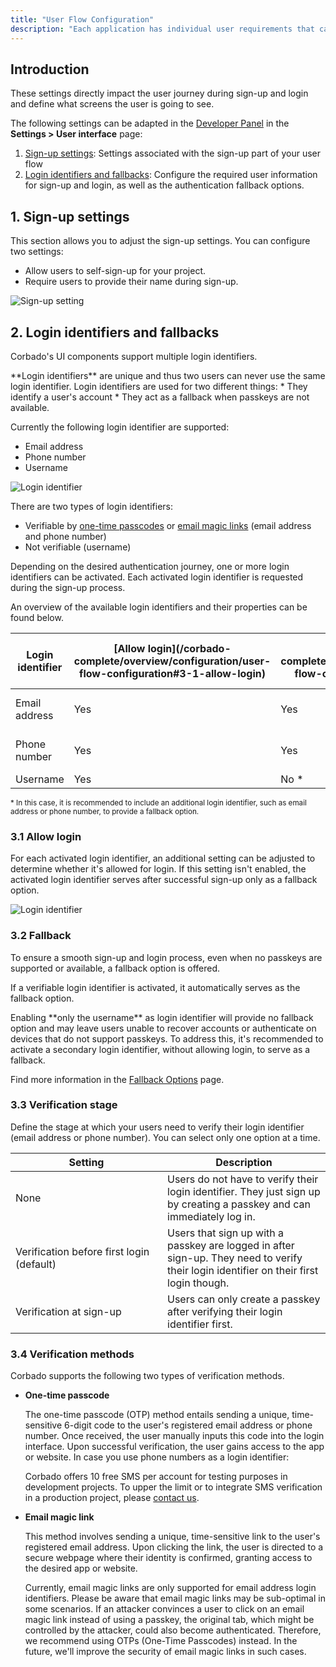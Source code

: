 ```yaml
---
title: "User Flow Configuration"
description: "Each application has individual user requirements that can be configured with Corbado."
---
```


## Introduction

These settings directly impact the user journey during sign-up and login and define what screens the user is going to see.

The following settings can be adapted in the [Developer Panel](https://app.corbado.com/settings/userinterface) in the **Settings > User interface** page:

1. [Sign-up settings](/corbado-complete/overview/configuration/user-flow-configuration#1-sign-up-settings): Settings associated with the sign-up part of your user flow
2. [Login identifiers and fallbacks](/corbado-complete/overview/configuration/user-flow-configuration#2-login-identifiers-and-fallbacks): Configure the required user information for sign-up and login, as well as the authentication fallback options.

## 1. Sign-up settings
This section allows you to adjust the sign-up settings. You can configure two settings:
* Allow users to self-sign-up for your project.
* Require users to provide their name during sign-up.

![Sign-up setting](/images/overview/signup/user-flow-configuration/sign-up-settings.webp)

## 2. Login identifiers and fallbacks

Corbado's UI components support multiple login identifiers.

<Tip>
  **Login identifiers** are unique and thus two users can never use the same login identifier.
  Login identifiers are used for two different things:
  * They identify a user's account
  * They act as a fallback when passkeys are not available.
</Tip>

Currently the following login identifier are supported:

- Email address
- Phone number
- Username

![Login identifier](/images/overview/signup/user-flow-configuration/login-identifier.webp)

There are two types of login identifiers:

- Verifiable by [one-time passcodes](/corbado-complete/overview/configuration/user-flow-configuration#3-4-1-one-time-passcode) or [email magic links](/corbado-complete/overview/configuration/user-flow-configuration#3-4-2-magic-link) (email address and phone number)
- Not verifiable (username)

Depending on the desired authentication journey, one or more login identifiers can be activated. Each activated login identifier is requested during the sign-up process.

An overview of the available login identifiers and their properties can be found below.

<table><thead><tr><th width="150">Login identifier</th><th>[Allow login](/corbado-complete/overview/configuration/user-flow-configuration#3-1-allow-login)</th><th>[Fallback](/corbado-complete/overview/configuration/user-flow-configuration#3-2-fallback)</th><th>[Verification stage](/corbado-complete/overview/configuration/user-flow-configuration#3-3-verification-stage)</th><th>[Verification methods](/corbado-complete/overview/configuration/user-flow-configuration#3-4-verification-methods)</th></tr></thead><tbody><tr><td>Email address</td><td>Yes</td><td>Yes</td><td>&bull; None<br/>&bull; At sign-up<br/>&bull; Before first login</td><td>&bull; One-time passcode<br/>&bull; Email magic link</td></tr><tr><td>Phone number</td><td>Yes</td><td>Yes</td><td>&bull; None<br/>&bull; At sign-up<br/>&bull; Before first login</td><td>&bull; One-time passcode</td></tr><tr><td>Username</td><td>Yes</td><td>No &#42;</td><td>&bull; None</td><td>&bull; None</td></tr></tbody></table>
<sup>&#42; In this case, it is recommended to include an additional login identifier, such as email address or phone number, to provide a fallback option.</sup>

### 3.1 Allow login
For each activated login identifier, an additional setting can be adjusted to determine whether it's allowed for login. If this setting isn't enabled, the activated login identifier serves after successful sign-up only as a fallback option.

![Login identifier](/images/overview/signup/user-flow-configuration/allow-login.webp)

### 3.2 Fallback

To ensure a smooth sign-up and login process, even when no passkeys are supported or available, a fallback option is offered.

If a verifiable login identifier is activated, it automatically serves as the fallback option.

<Note>
Enabling **only the username** as login identifier will provide no fallback option and may leave users unable to recover accounts or authenticate on devices that do not support passkeys. To address this, it's recommended to activate a secondary login identifier, without allowing login, to serve as a fallback.

</Note>

Find more information in the [Fallback Options](/other/helpful-guides/passkeys/fallback-options) page.


### 3.3 Verification stage

Define the stage at which your users need to verify their login identifier (email address or phone number). You can select only one option at a time.

<table><thead><tr><th width="227">Setting</th><th>Description</th></tr></thead><tbody><tr><td>None</td><td>Users do not have to verify their login identifier. They just sign up by creating a passkey and can immediately log in.</td></tr><tr><td>Verification before first login (default)</td><td>Users that sign up with a passkey are logged in after sign-up. They need to verify their login identifier on their first login though.</td></tr><tr><td>Verification at sign-up</td><td>Users can only create a passkey after verifying their login identifier first. </td></tr></tbody></table>

### 3.4 Verification methods

Corbado supports the following two types of verification methods.

- **One-time passcode**

  The one-time passcode (OTP) method entails sending a unique, time-sensitive 6-digit code to the user's registered email address or phone number. Once received, the user manually inputs this code into the login interface. Upon successful verification, the user gains access to the app or website.
  <Note>
    In case you use phone numbers as a login identifier:

    Corbado offers 10 free SMS per account for testing purposes in development projects.
    To upper the limit or to integrate SMS verification in a production project,
    please [contact us](https://www.corbado.com/contact).
  </Note>

- **Email magic link**

  This method involves sending a unique, time-sensitive link to the user's registered email address. Upon clicking the link, the user is directed to a secure webpage where their identity is confirmed, granting access to the desired app or website.

  Currently, email magic links are only supported for email address login identifiers.
    <Warning>
    Please be aware that email magic links may be sub-optimal in some scenarios. If an attacker convinces a user to click on an email magic link instead of using a passkey, the original tab, which might be controlled by the attacker, could also become authenticated. Therefore, we recommend using OTPs (One-Time Passcodes) instead. In the future, we'll improve  the security of email magic links in such cases.
    </Warning>